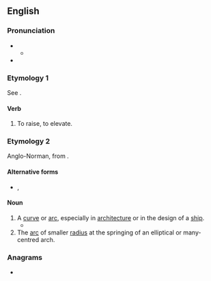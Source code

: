 {{also|Hance}}
==English==

===Pronunciation===
* {{IPA|en|/hɑːns/}}
** {{audio|en|LL-Q1860 (eng)-Vealhurl-hance.wav|Audio (UK)}}
* {{rhymes|en|æns}}

===Etymology 1===
See {{m|en|enhance}}.

====Verb====
{{en-verb}}

# {{lb|en|transitive|obsolete}} To raise, to elevate.

===Etymology 2===
Anglo-Norman, from {{der|en|fro|haulce}}.

====Alternative forms====
* {{l|en|hanch}}, {{l|en|haunch}}

====Noun====
{{en-noun}}

# A [[curve]] or [[arc]], especially in [[architecture]] or in the design of a [[ship]].
#* {{quote-text|en|year=1974|author=Guy Davenport|title=Tatlin!|passage=He wears a minimal white cotton brief, and is pleased by the '''hance''' of its pouch, a catenary dip as he faces the mirror, the profile navicular and ostent.}}
# The [[arc]] of smaller [[radius]] at the springing of an elliptical or many-centred arch.

===Anagrams===
* {{anagrams|en|a=acehn|Chena}}